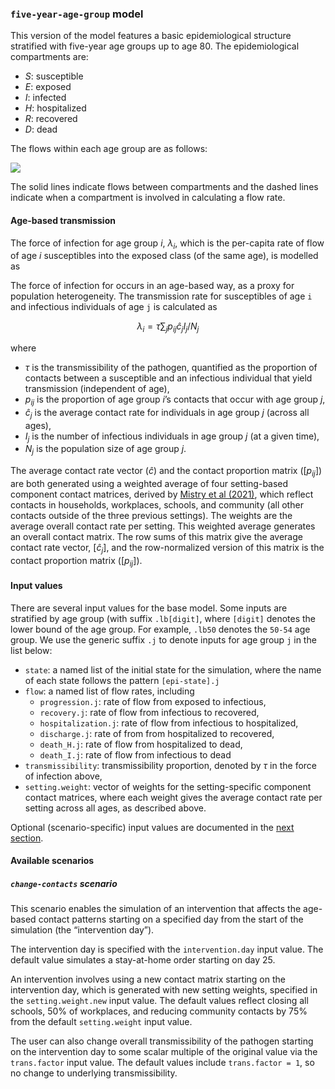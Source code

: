 ### `five-year-age-group` model

This version of the model features a basic epidemiological structure stratified with five-year age groups up to age 80. The epidemiological compartments are:

- $S$: susceptible
- $E$: exposed
- $I$: infected
- $H$: hospitalized
- $R$: recovered
- $D$: dead

The flows within each age group are as follows:

![](man/figures/README-two-age-groups_flow-diagram.png)

The solid lines indicate flows between compartments and the dashed lines indicate when a compartment is involved in calculating a flow rate.

#### Age-based transmission

The force of infection for age group $i$, $\lambda_i$, which is the per-capita rate of flow of age $i$ susceptibles into the exposed class (of the same age), is modelled as

The force of infection for  occurs in an age-based way, as a proxy for population heterogeneity. The transmission rate for susceptibles of age `i` and infectious individuals of age `j` is calculated as

$$
\lambda_i = \tau \sum_{j} p_{ij} \hat{c}_j I_j/N_j 
$$

where

- $\tau$ is the transmissibility of the pathogen, quantified as the proportion of contacts between a susceptible and an infectious individual that yield transmission (independent of age),
- $p_{ij}$ is the proportion of age group $i$'s contacts that occur with age group $j$,
- $\hat{c}_j$ is the average contact rate for individuals in age group $j$ (across all ages),
- $I_j$ is the number of infectious individuals in age group $j$ (at a given time),
- $N_j$ is the population size of age group $j$.

The average contact rate vector ($\hat{c}$) and the contact proportion matrix ($\left[p_{ij}\right]$) are both generated using a weighted average of four setting-based component contact matrices, derived by [Mistry et al (2021)](https://www.nature.com/articles/s41467-020-20544-y), which reflect contacts in households, workplaces, schools, and community (all other contacts outside of the three previous settings). The weights are the average overall contact rate per setting. This weighted average generates an overall contact matrix. The row sums of this matrix give the average contact rate vector, $\left[\hat{c}_j\right]$, and the row-normalized version of this matrix is the contact proportion matrix ($\left[p_{ij}\right]$).

#### Input values

There are several input values for the base model. Some inputs are stratified by age group (with suffix `.lb[digit]`, where `[digit]` denotes the lower bound of the age group. For example, `.lb50` denotes the `50-54` age group. We use the generic suffix `.j` to denote inputs for age group `j` in the list below:

- `state`: a named list of the initial state for the simulation, where the name of each state follows the pattern `[epi-state].j`
- `flow`: a named list of flow rates, including
  - `progression.j`: rate of flow from exposed to infectious,
  - `recovery.j`: rate of flow from infectious to recovered,
  - `hospitalization.j`: rate of flow from infectious to hospitalized,
  - `discharge.j`: rate of from from hospitalized to recovered,
  - `death_H.j`: rate of flow from hospitalized to dead,
  - `death_I.j`: rate of flow from infectious to dead
- `transmissibility`: transmissibility proportion, denoted by $\tau$ in the force of infection above,
- `setting.weight`: vector of weights for the setting-specific component contact matrices, where each weight gives the average contact rate per setting across all ages, as described above.

Optional (scenario-specific) input values are documented in the [next section](#available-scenarios-fyagm).

#### Available scenarios {#available-scenarios-fyagm}

##### `change-contacts` scenario 

This scenario enables the simulation of an intervention that affects the age-based contact patterns starting on a specified day from the start of the simulation (the "intervention day").

The intervention day is specified with the `intervention.day` input value. The default value simulates a stay-at-home order starting on day 25. 

An intervention involves using a new contact matrix starting on the intervention day, which is generated with new setting weights, specified in the `setting.weight.new` input value. The default values reflect closing all schools, 50% of workplaces, and reducing community contacts by 75% from the default `setting.weight` input value.

The user can also change overall transmissibility of the pathogen starting on the intervention day to some scalar multiple of the original value via the `trans.factor` input value. The default values include `trans.factor = 1`, so no change to underlying transmissibility.
